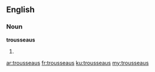 ==English==

===Noun===
'''trousseaus'''

# {{plural of|trousseau}}

[[ar:trousseaus]]
[[fr:trousseaus]]
[[ku:trousseaus]]
[[my:trousseaus]]